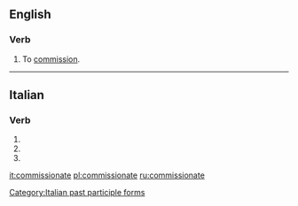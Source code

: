 ==English==

===Verb===
{{en-verb|commissionat}}

# {{lb|en|obsolete|transitive}} To [[commission]].

{{Webster 1913}}

----

==Italian==

===Verb===
{{head|it|verb form}}

# {{inflection of|commissionare||2|p|pres|indc|lang=it}}
# {{inflection of|commissionare||2|p|impr|lang=it}}
# {{feminine plural of|commissionato|lang=it}}

[[Category:Italian past participle forms]]

[[it:commissionate]]
[[pl:commissionate]]
[[ru:commissionate]]